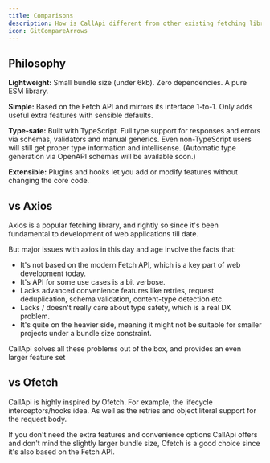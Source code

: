 ```yaml
---
title: Comparisons
description: How is CallApi different from other existing fetching libraries?
icon: GitCompareArrows
---
```


## Philosophy

**Lightweight:** Small bundle size (under 6kb). Zero dependencies. A pure ESM library.

**Simple:** Based on the Fetch API and mirrors its interface 1-to-1. Only adds useful extra features with sensible defaults.

**Type-safe:** Built with TypeScript. Full type support for responses and errors via schemas, validators and manual generics. Even non-TypeScript users will still get proper type information and intellisense. (Automatic type generation via OpenAPI schemas will be available soon.)

**Extensible:** Plugins and hooks let you add or modify features without changing the core code.

## vs Axios

Axios is a popular fetching library, and rightly so since it's been fundamental to development of web applications till date.

But major issues with axios in this day and age involve the facts that:

- It's not based on the modern Fetch API, which is a key part of web development today.
- It's API for some use cases is a bit verbose.
- Lacks advanced convenience features like retries, request deduplication, schema validation, content-type detection etc.
- Lacks / doesn't really care about type safety, which is a real DX problem.
- It's quite on the heavier side, meaning it might not be suitable for smaller projects under a bundle size constraint.

CallApi solves all these problems out of the box, and provides an even larger feature set

## vs Ofetch

CallApi is highly inspired by Ofetch. For example, the lifecycle interceptors/hooks idea. As well as the retries and object literal support for the request body.

If you don't need the extra features and convenience options CallApi offers and don't mind the slightly larger bundle size, Ofetch is a good choice since it's also based on the Fetch API.
